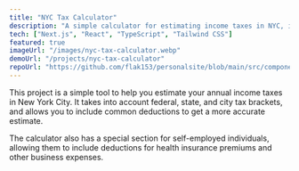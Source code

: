 ```yaml
---
title: "NYC Tax Calculator"
description: "A simple calculator for estimating income taxes in NYC, including common deductions and special considerations for self-employed individuals."
tech: ["Next.js", "React", "TypeScript", "Tailwind CSS"]
featured: true
imageUrl: "/images/nyc-tax-calculator.webp"
demoUrl: "/projects/nyc-tax-calculator"
repoUrl: "https://github.com/flak153/personalsite/blob/main/src/components/NYCTaxCalculator.tsx"
---
```


This project is a simple tool to help you estimate your annual income taxes in New York City. It takes into account federal, state, and city tax brackets, and allows you to include common deductions to get a more accurate estimate.

The calculator also has a special section for self-employed individuals, allowing them to include deductions for health insurance premiums and other business expenses.
